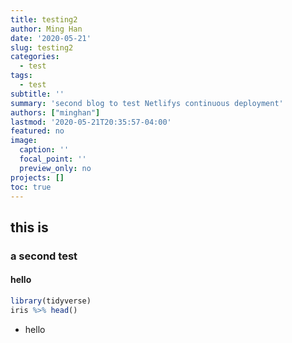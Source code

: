 ```yaml
---
title: testing2
author: Ming Han
date: '2020-05-21'
slug: testing2
categories:
  - test
tags:
  - test
subtitle: ''
summary: 'second blog to test Netlifys continuous deployment'
authors: ["minghan"]
lastmod: '2020-05-21T20:35:57-04:00'
featured: no
image:
  caption: ''
  focal_point: ''
  preview_only: no
projects: []
toc: true
---
```


## this is

### a second test

#### hello
```r
library(tidyverse)
iris %>% head()
```

- hello

